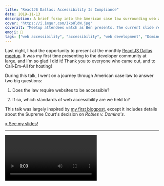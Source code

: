 ```yaml
---
title: "ReactJS Dallas: Accessibility Is Compliance"
date: 2019-11-13
description: A brief foray into the American case law surrounding web accessibility, presented to the ReactJS Dallas meetup at Call-Em-All.
cover: 'https://i.imgur.com/IkpUldW.jpg'
coveralt: "Meetup attendees watch as Ben presents. The current slide reads 'Opinion #3: Websites can be extensions of public accommodations.'"
emoji: 🎤
tags: ["web accessibility", "accessibility", "web development", "Domino's Pizza", "compliance"]
---
```


Last night, I had the opportunity to present at the monthly [ReactJS Dallas meetup](https://www.meetup.com/ReactJSDallas/). It was my first time presenting to the developer community at large, and I'm so glad I did it! Thank you to everyone who came out, and to Call-Em-All for hosting!

During this talk, I went on a journey through American case law to answer two big questions:

1. Does the law require websites to be accessible?

2. If so, which standards of web accessibility are we held to?

This talk was largely inspired by [my first blogpost](https://blog.benmyers.dev/dominos-1/), except it includes details about the Supreme Court's decision on <i>Robles v. Domino's</i>.

[» See my slides!](https://dallas.benmyers.dev)

***

<Video url="https://www.youtube.com/watch?v=ikoYin3Uiv8" />

<br />